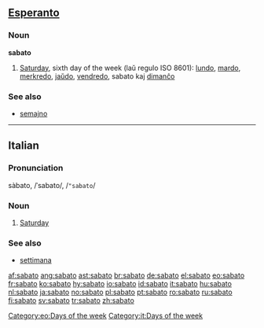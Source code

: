 ==[[Esperanto]]==

===Noun===
'''sabato'''

# [[Saturday]], sixth day of the week (laŭ regulo ISO 8601): [[lundo]], [[mardo]], [[merkredo]], [[jaŭdo]], [[vendredo]], sabato kaj [[dimanĉo]]

===See also===
*[[semajno]]

----

==Italian==

===Pronunciation===
sàbato, /ˈsabato/, /<tt>"sabato</tt>/

===Noun===
{{it-noun|sabat|m|o|i}}

# [[Saturday]]

===See also===
*[[settimana]]

[[Category:eo:Days of the week]]
[[Category:it:Days of the week]]

[[af:sabato]]
[[ang:sabato]]
[[ast:sabato]]
[[br:sabato]]
[[de:sabato]]
[[el:sabato]]
[[eo:sabato]]
[[fr:sabato]]
[[ko:sabato]]
[[hy:sabato]]
[[io:sabato]]
[[id:sabato]]
[[it:sabato]]
[[hu:sabato]]
[[nl:sabato]]
[[ja:sabato]]
[[no:sabato]]
[[pl:sabato]]
[[pt:sabato]]
[[ro:sabato]]
[[ru:sabato]]
[[fi:sabato]]
[[sv:sabato]]
[[tr:sabato]]
[[zh:sabato]]